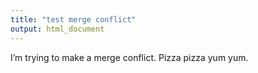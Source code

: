 ```yaml
---
title: "test merge conflict"
output: html_document
---
```



I'm trying to make a merge conflict. Pizza pizza yum yum. 
